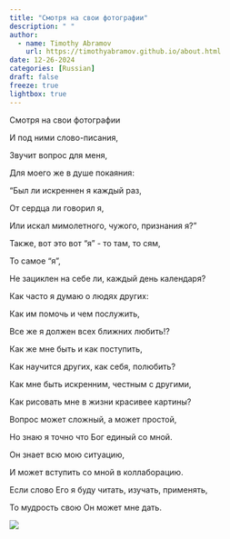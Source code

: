 ```yaml
---
title: "Смотря на свои фотографии"
description: " "
author:
  - name: Timothy Abramov
    url: https://timothyabramov.github.io/about.html
date: 12-26-2024
categories: [Russian] 
draft: false
freeze: true
lightbox: true
---
```


Смотря на свои фотографии 

И под ними слово-писания, 

Звучит вопрос для меня, 

Для моего же в душе покаяния: 

"Был ли искреннен я каждый раз, 

От сердца ли говорил я, 

Или искал мимолетного, чужого, признания я?" 

Также, вот это вот "я" - то там, то сям, 

То самое "я",

Не зациклен на себе ли, каждый день календаря? 

Как часто я думаю о людях других: 

Как им помочь и чем послужить, 

Все же я должен всех ближних любить!? 

Как же мне быть и как поступить, 

Как научится других, как себя, полюбить? 

Как мне быть искренним, честным с другими, 

Как рисовать мне в жизни красивее картины? 

Вопрос может сложный, а может простой, 

Но знаю я точно что Бог единый со мной. 

Он знает всю мою ситуацию, 

И может вступить со мной в коллаборацию. 

Если слово Его я буду читать, изучать, применять,

То мудрость свою Он может мне дать.

![](images/1.jpg){group="group1"}



